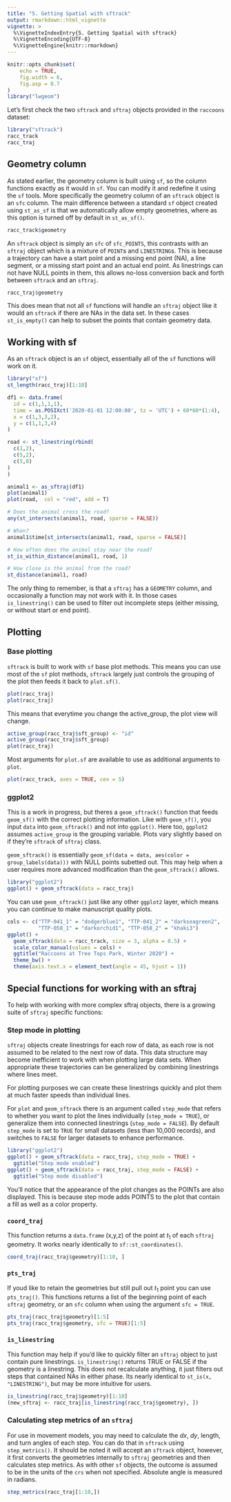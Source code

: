```yaml
---
title: "5. Getting Spatial with sftrack"
output: rmarkdown::html_vignette
vignette: >
  %\VignetteIndexEntry{5. Getting Spatial with sftrack}
  %\VignetteEncoding{UTF-8}
  %\VignetteEngine{knitr::rmarkdown}
---
```


```r
knitr::opts_chunk$set(
    echo = TRUE,
    fig.width = 6,
    fig.asp = 0.7
)
library("lwgeom")

```

Let's first check the two `sftrack` and `sftraj` objects provided in
the `raccoons` dataset:

```r
library("sftrack")
racc_track
racc_traj

```


## Geometry column

As stated earlier, the geometry column is built using `sf`, so the column functions exactly as it would in `sf`. You can modify it and redefine it using the `sf` tools. More specifically the geometry column of an `sftrack` object is an `sfc` column. The main difference between a standard `sf` object created using `st_as_sf` is that we automatically allow empty geometries, where as this option is turned off by default in `st_as_sf()`.

```r
racc_track$geometry

```

An `sftrack` object is simply an `sfc` of `sfc_POINTS`, this contrasts
with an `sftraj` object which is a mixture of `POINT`s and
`LINESTRING`s. This is because a trajectory can have a start point and
a missing end point (NA), a line segment, or a missing start point and
an actual end point. As linestrings can not have NULL points in them,
this allows no-loss conversion back and forth between `sftrack` and an
`sftraj`.

```r
racc_traj$geometry

```

This does mean that not all `sf` functions will handle an `sftraj` object like it would an `sftrack` if there are NAs in the data set. In these cases `st_is_empty()` can help to subset the points that contain geometry data.


## Working with sf

As an `sftrack` object is an `sf` object, essentially all of the `sf` functions will work on it.

```r
library("sf")
st_length(racc_traj)[1:10]

df1 <- data.frame(
  id = c(1,1,1,1),
  time = as.POSIXct('2020-01-01 12:00:00', tz = 'UTC') + 60*60*(1:4),
  x = c(1,3,3,2),
  y = c(1,1,3,4)
)

road <- st_linestring(rbind(
  c(1,2),
  c(5,2),
  c(5,0)
)
)

animal1 <- as_sftraj(df1)
plot(animal1)
plot(road,  col = "red", add = T)

# Does the animal cross the road?
any(st_intersects(animal1, road, sparse = FALSE))

# When?
animal1$time[st_intersects(animal1, road, sparse = FALSE)]

# How often does the animal stay near the road?
st_is_within_distance(animal1, road, 1)

# How close is the animal from the road?
st_distance(animal1, road)

```

The only thing to remember, is that a `sftraj` has a `GEOMETRY`
column, and occasionally a function may not work with it. In those
cases `is_linestring()` can be used to filter out incomplete steps
(either missing, or without start or end point).


## Plotting


### Base plotting 

`sftrack` is built to work with `sf` base plot methods. This means you can use most of the `sf` plot methods, `sftrack` largely just controls the grouping of the plot then feeds it back to `plot.sf()`. 

```r
plot(racc_traj)
plot(racc_traj)

```

This means that everytime you change the active_group, the plot view will change.

```r
active_group(racc_traj$sft_group) <- "id"
active_group(racc_traj$sft_group)
plot(racc_traj)

```

Most arguments for `plot.sf` are available to use as additional arguments to `plot`. 

```r
plot(racc_track, axes = TRUE, cex = 5)

```


### ggplot2

This is a work in progress, but theres a `geom_sftrack()` function
that feeds `geom_sf()` with the correct plotting information. Like
with `geom_sf()`, you input `data` into `geom_sftrack()` and not into
`ggplot()`.  Here too, `ggplot2` assumes `active_group` is the grouping variable. Plots vary slightly based on if they're `sftrack` of `sftraj` class.

`geom_sftrack()` is essentially `geom_sf(data = data, aes(color = group_labels(data)))` with NULL points subetted out. This may help when a user requires more advanced modification than the `geom_sftrack()` allows.

```r
library("ggplot2")
ggplot() + geom_sftrack(data = racc_traj)

```

You can use `geom_sftrack()` just like any other `ggplot2` layer, which means you can continue to make manuscript quality plots.

```r
cols <- c("TTP-041_1" = "dodgerblue1", "TTP-041_2" = "darkseagreen2",
          "TTP-058_1" = "darkorchid1", "TTP-058_2" = "khaki3")
ggplot() +
  geom_sftrack(data = racc_track, size = 3, alpha = 0.5) +
  scale_color_manual(values = cols) + 
  ggtitle("Raccoons at Tree Tops Park, Winter 2020") +
  theme_bw() + 
  theme(axis.text.x = element_text(angle = 45, hjust = 1))

```


## Special functions for working with an sftraj

To help with working with more complex sftraj objects, there is a growing suite of `sftraj` specific functions:


### Step mode in plotting

`sftraj` objects create linestrings for each row of data, as each row is not assumed to be related to the next row of data. This data structure may become inefficient to work with when plotting large data sets. When appropriate these trajectories can be generalized by combining linestrings where lines meet.

For plotting purposes we can create these linestrings quickly and plot them at much faster speeds than individual lines. 

For `plot` and `geom_sftrack` there is an argument called `step_mode`
that refers to whether you want to plot the lines individually
(`step_mode = TRUE`), or generalize them into connected linestrings
(`step_mode = FALSE`). By default `step_mode` is set to `TRUE` for
small datasets (less than 10,000 records), and switches to `FALSE` for
larger datasets to enhance performance.

```r
library("ggplot2")
ggplot() + geom_sftrack(data = racc_traj, step_mode = TRUE) +
  ggtitle("Step mode enabled")
ggplot() + geom_sftrack(data = racc_traj, step_mode = FALSE) +
  ggtitle("Step mode disabled")

```

You'll notice that the appearance of the plot changes as the POINTs are also displayed. This is because step mode adds POINTS to the plot that contain a fill as well as a color property.


### `coord_traj`

This function returns a `data.frame` (x,y,z) of the point at $t_1$ of each `sftraj` geometry. It works nearly identically to `sf::st_coordinates()`.

```r
coord_traj(racc_traj$geometry)[1:10, ]

```


### `pts_traj `

If youd like to retain the geometries but still pull out $t_1$ point you can use `pts_traj()`. This functions returns a list of the beginning point of each `sftraj` geometry, or an `sfc` column when using the argument `sfc = TRUE`.

```r
pts_traj(racc_traj$geometry)[1:5]
pts_traj(racc_traj$geometry, sfc = TRUE)[1:5]

```

### `is_linestring`

This function may help if you'd like to quickly filter an `sftraj` object to just contain pure linestrings. `is_linestring()` returns TRUE or FALSE if the geometry is a linestring. This does not recalculate anything, it just filters out steps that contained NAs in either phase. Its nearly identical to `st_is(x, "LINESTRING")`, but may be more intuitive for users.

```r
is_linestring(racc_traj$geometry)[1:10]
(new_sftraj <- racc_traj[is_linestring(racc_traj$geometry), ])

```


### Calculating step metrics of an `sftraj`

For use in movement models, you may need to calculate the $dx$, $dy$, length, and turn angles of each step. You can do that in `sftrack` using `step_metrics()`. It should be noted it will accept an `sftrack` object, however, it first converts the geometries internally to `sftraj` geometries and then calculates step metrics. As with other `sf` objects, the outcome is assumed to be in the units of the `crs` when not specified. Absolute angle is measured in radians.

```r
step_metrics(racc_traj[1:10,])

```
